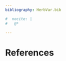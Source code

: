 ```yaml
---
bibliography: HerbVar.bib

#  nocite: | 
#   @* 

---
```

# References {.unnumbered}

::: {#refs}
:::

